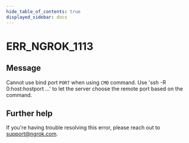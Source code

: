 ```yaml
---
hide_table_of_contents: true
displayed_sidebar: docs
---
```



# ERR_NGROK_1113

## Message

Cannot use bind port `PORT` when using `CMD` command.
Use 'ssh -R 0:host:hostport ...' to let the server choose the remote port based on the command.

<ErrorDetails error="err_ngrok_1113" />

## Further help

If you're having trouble resolving this error, please reach out to [support@ngrok.com](mailto:support@ngrok.com?subject=Help%20with%20ERR_NGROK_1113).
